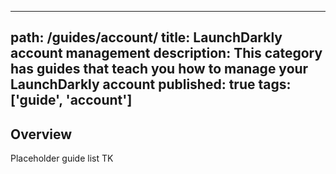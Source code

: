 
---
path: /guides/account/
title: LaunchDarkly account management
description: This category has guides that teach you how to manage your LaunchDarkly account
published: true
tags: ['guide', 'account']
---

## Overview

Placeholder guide list TK